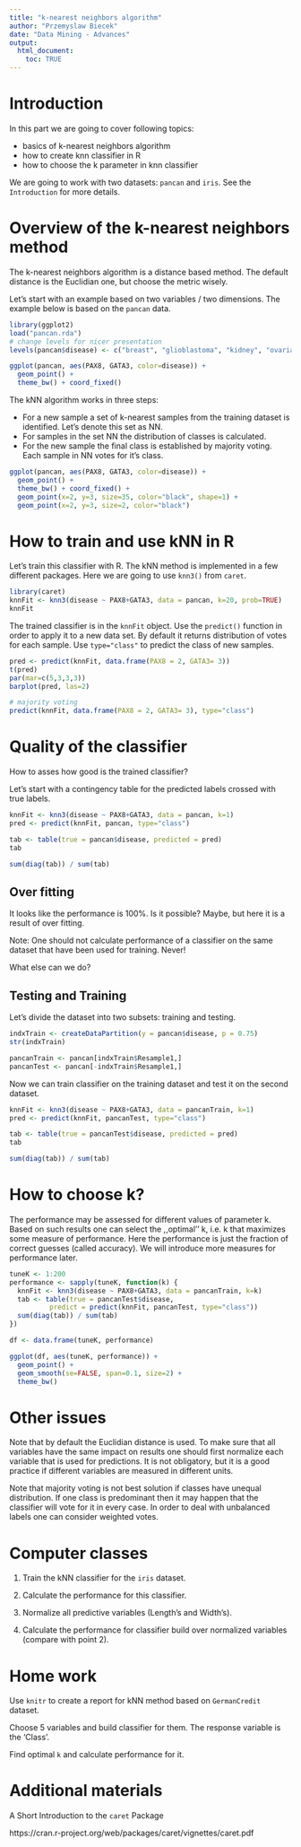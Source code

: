 ```yaml
---
title: "k-nearest neighbors algorithm"
author: "Przemyslaw Biecek"
date: "Data Mining - Advances"
output: 
  html_document:
    toc: TRUE
---
```


# Introduction

In this part we are going to cover following topics:

* basics of k-nearest neighbors algorithm
* how to create knn classifier in R
* how to choose the k parameter in knn classifier

We are going to work with two datasets: `pancan` and `iris`. See the `Introduction` for more details.

# Overview of the k-nearest neighbors method

The k-nearest neighbors algorithm is a distance based method. The default distance is the Euclidian one, but choose the metric wisely. 

Let's start with an example based on two variables / two dimensions. 
The example below is based on the `pancan` data.

```r
library(ggplot2)
load("pancan.rda")
# change levels for nicer presentation
levels(pancan$disease) <- c("breast", "glioblastoma", "kidney", "ovarian", "uterine")

ggplot(pancan, aes(PAX8, GATA3, color=disease)) +
  geom_point() +
  theme_bw() + coord_fixed()
```

The kNN algorithm works in three steps:

* For a new sample a set of k-nearest samples from the training dataset is identified. Let's denote this set as NN. 
* For samples in the set NN the distribution of classes is calculated. 
* For the new sample the final class is established by majority voting. Each sample in NN votes for it’s class.

```r
ggplot(pancan, aes(PAX8, GATA3, color=disease)) +
  geom_point() +
  theme_bw() + coord_fixed() +
  geom_point(x=2, y=3, size=35, color="black", shape=1) +
  geom_point(x=2, y=3, size=2, color="black")
```

# How to train and use kNN in R

Let's train this classifier with R. 
The kNN method is implemented in a few different packages. Here we are going to use `knn3()` from `caret`. 

```r
library(caret)
knnFit <- knn3(disease ~ PAX8+GATA3, data = pancan, k=20, prob=TRUE)
knnFit
```

The trained classifier is in the `knnFit` object. 
Use the `predict()` function  in order to apply it to a new data set.
By default it returns distribution of votes for each sample. Use `type="class"` to predict the class of new samples.

```r
pred <- predict(knnFit, data.frame(PAX8 = 2, GATA3= 3))
t(pred)
par(mar=c(5,3,3,3))
barplot(pred, las=2)

# majority voting
predict(knnFit, data.frame(PAX8 = 2, GATA3= 3), type="class")
```

# Quality of the classifier

How to asses how good is the trained classifier?

Let's start with a contingency table for the predicted labels crossed with true labels.

```r
knnFit <- knn3(disease ~ PAX8+GATA3, data = pancan, k=1)
pred <- predict(knnFit, pancan, type="class")

tab <- table(true = pancan$disease, predicted = pred)
tab

sum(diag(tab)) / sum(tab)
```

## Over fitting

It looks like the performance is 100%. Is it possible? Maybe, but here it is a result of over fitting.

Note: One should not calculate performance of a classifier on the same dataset that have been used for training. Never!

What else can we do?

## Testing and Training

Let's divide the dataset into two subsets: training and testing.

```r
indxTrain <- createDataPartition(y = pancan$disease, p = 0.75)
str(indxTrain)

pancanTrain <- pancan[indxTrain$Resample1,]
pancanTest <- pancan[-indxTrain$Resample1,]
```

Now we can train classifier on the training dataset and test it on the second dataset.

```r
knnFit <- knn3(disease ~ PAX8+GATA3, data = pancanTrain, k=1)
pred <- predict(knnFit, pancanTest, type="class")

tab <- table(true = pancanTest$disease, predicted = pred)
tab

sum(diag(tab)) / sum(tab)
```

# How to choose k?

The performance may be assessed for different values of parameter k. Based on such results one can select the ,,optimal'' k, i.e. k that maximizes some measure of performance. Here the performance is just the fraction of correct guesses (called accuracy). We will introduce more measures for performance later.

```r
tuneK <- 1:200
performance <- sapply(tuneK, function(k) {
  knnFit <- knn3(disease ~ PAX8+GATA3, data = pancanTrain, k=k)
  tab <- table(true = pancanTest$disease,
          predict = predict(knnFit, pancanTest, type="class"))
  sum(diag(tab)) / sum(tab)
}) 

df <- data.frame(tuneK, performance)

ggplot(df, aes(tuneK, performance)) +
  geom_point() + 
  geom_smooth(se=FALSE, span=0.1, size=2) +
  theme_bw()

```

# Other issues

Note that by default the Euclidian distance is used. To make sure that all variables have the same impact on results one should first normalize each variable that is used for predictions. It is not obligatory, but it is a good practice if different variables are measured in different units.

Note that majority voting is not best solution if classes have unequal distribution. If one class is predominant then it may happen that the classifier will vote for it in every case. In order to deal with unbalanced labels one can consider weighted votes.

# Computer classes

1. Train the kNN classifier for the `iris` dataset.

2. Calculate the performance for this classifier.

3. Normalize all predictive variables (Length's and Width's).

4. Calculate the performance for classifier build over normalized variables (compare with point 2).

# Home work

Use `knitr` to create a report for kNN method based on `GermanCredit` dataset.

Choose 5 variables and build classifier for them. The response variable is the 'Class'.

Find optimal `k` and calculate performance for it.

# Additional materials

A Short Introduction to the `caret` Package

https://cran.r-project.org/web/packages/caret/vignettes/caret.pdf



